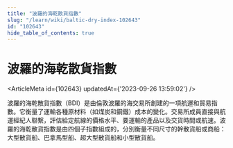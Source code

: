 ```yaml
---
title: "波羅的海乾散貨指數"
slug: "/learn/wiki/baltic-dry-index-102643"
id: "102643"
hide_table_of_contents: true
---
```



# 波羅的海乾散貨指數

<ArticleMeta id={102643} updatedAt={'2023-09-26 13:59:02'} />
<div className='border-solid border-b border-t-0 my-4 border-[var(--ifm-color-gray-300)]' />

波羅的海乾散貨指數（BDI）是由倫敦波羅的海交易所創建的一項航運和貿易指數。它衡量了運輸各種原材料（如煤炭和鋼鐵）成本的變化。交易所成員直接與航運經紀人聯繫，評估給定航線的價格水平、要運輸的產品以及交貨時間或航速。波羅的海乾散貨指數是由四個子指數組成的，分別衡量不同尺寸的幹散貨船或商船：大型散貨船、巴拿馬型船、超大型散貨船和小型散貨船。
